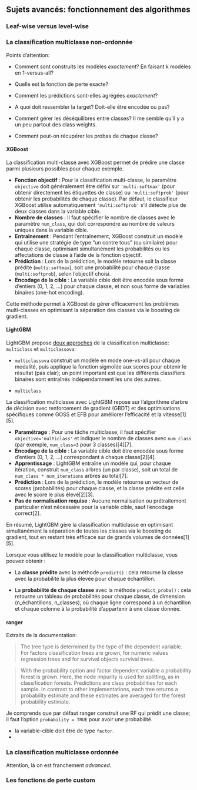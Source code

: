 ## Sujets avancés: fonctionnement des algorithmes {#sec-sujets-avances-algo}

### Leaf-wise versus level-wise

### La classification multiclasse non-ordonnée

Points d'attention:

- Comment sont construits les modèles _exactement_? En faisant k modèles en 1-versus-all?

- Quelle est la fonction de perte exacte?

- Comment les prédictions sont-elles agrégées _exactement_?

- A quoi doit ressembler la target? Doit-elle être encodée ou pas?

- Comment gérer les déséquilibres entre classes? Il me semble qu'il y a un peu partout des class weights.

- Comment peut-on récupérer les probas de chaque classe?


#### XGBoost

La classification multi-classe avec XGBoost permet de prédire une classe parmi plusieurs possibles pour chaque exemple.

- **Fonction objectif** : Pour la classification multi-classe, le paramètre `objective` doit généralement être défini sur `'multi:softmax'` (pour obtenir directement les étiquettes de classe) ou `'multi:softprob'` (pour obtenir les probabilités de chaque classe). Par défaut, le classifieur XGBoost utilise automatiquement `'multi:softprob'` s'il détecte plus de deux classes dans la variable cible.
- **Nombre de classes** : Il faut spécifier le nombre de classes avec le paramètre `num_class`, qui doit correspondre au nombre de valeurs uniques dans la variable cible.
- **Entraînement** : Pendant l’entraînement, XGBoost construit un modèle qui utilise une stratégie de type "un contre tous" (ou similaire) pour chaque classe, optimisant simultanément les probabilités ou les affectations de classe à l’aide de la fonction objectif.
- **Prédiction** : Lors de la prédiction, le modèle retourne soit la classe prédite (`multi:softmax`), soit une probabilité pour chaque classe (`multi:softprob`), selon l’objectif choisi.
- **Encodage de la cible** : La variable cible doit être encodée sous forme d’entiers (0, 1, 2, ...) pour chaque classe, et non sous forme de variables binaires (one-hot encoding).

Cette méthode permet à XGBoost de gérer efficacement les problèmes multi-classes en optimisant la séparation des classes via le boosting de gradient.

#### LightGBM

LightGBM propose [deux approches](https://github.com/microsoft/LightGBM/issues/1518) de la classification multiclasse: `multiclass` et `multiclassova`:

- `multiclassova` construit un modèle en mode one-vs-all pour chaque modalité, puis applique la fonction sigmoïde aux scores pour obtenir le résultat (pas clair); un point important est que les différents classifiers binaires sont entraînés indépendamment les uns des autres.

- `multiclass`





La classification multiclasse avec LightGBM repose sur l’algorithme d’arbre de décision avec renforcement de gradient (GBDT) et des optimisations spécifiques comme GOSS et EFB pour améliorer l’efficacité et la vitesse[1][5].

- **Paramétrage** : Pour une tâche multiclasse, il faut spécifier `objective='multiclass'` et indiquer le nombre de classes avec `num_class` (par exemple, `num_class=3` pour 3 classes)[4][7].
- **Encodage de la cible** : La variable cible doit être encodée sous forme d’entiers (0, 1, 2, ...) correspondant à chaque classe[2][4].
- **Apprentissage** : LightGBM entraîne un modèle qui, pour chaque itération, construit `num_class` arbres (un par classe), soit un total de `num_class * num_iterations` arbres au total[7].
- **Prédiction** : Lors de la prédiction, le modèle retourne un vecteur de scores (probabilités) pour chaque classe, et la classe prédite est celle avec le score le plus élevé[2][3].
- **Pas de normalisation requise** : Aucune normalisation ou prétraitement particulier n’est nécessaire pour la variable cible, sauf l’encodage correct[2].

En résumé, LightGBM gère la classification multiclasse en optimisant simultanément la séparation de toutes les classes via le boosting de gradient, tout en restant très efficace sur de grands volumes de données[1][5].

Lorsque vous utilisez le modèle pour la classification multiclasse, vous pouvez obtenir :

- La __classe prédite__ avec la méthode `predict()` : cela retourne la classe avec la probabilité la plus élevée pour chaque échantillon.

- La __probabilité de chaque classe__ avec la méthode `predict_proba()` : cela retourne un tableau de probabilités pour chaque classe, de dimension (n_échantillons, n_classes), où chaque ligne correspond à un échantillon et chaque colonne à la probabilité d’appartenir à une classe donnée.




#### ranger


Extraits de la documentation:

> The tree type is determined by the type of the dependent variable. For factors classification trees are grown, for numeric values regression trees and for survival objects survival trees.

> With the probability option and factor dependent variable a probability forest is grown. Here, the node impurity is used for splitting, as in classification forests. Predictions are class probabilities for each sample. In contrast to other implementations, each tree returns a probability estimate and these estimates are averaged for the forest probability estimate.

Je comprends que par défaut ranger construit une RF qui prédit une classe; il faut l'option `probability = TRUE` pour avoir une probabilité. 

- la variable-cible doit être de type `factor`.
- 



### La classification multiclasse ordonnée

Attention, là on est franchement _advanced_.





### Les fonctions de perte custom

